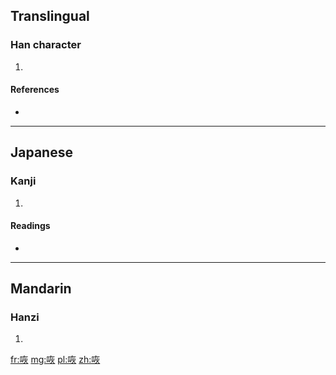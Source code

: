 ==Translingual==

===Han character===
{{Han char|rn=30|rad=口|as=06|sn=9|four=|canj=口大火 (RKF)}}

# {{defn|Han|sort=口06}}

====References====
* {{Han ref|kx=0187.120|dkj=03556|dj=0406.130|hdz=10613.140|uh=54B4|ud=21684}}

----

==Japanese==

===Kanji===
{{ja-kanji|grade=|rs=口06}}

# {{defn|lang=ja|sort=口06}}

====Readings====
* {{ja-readings|on=[[かい]] (kai), [[け]] (ke)|kun=[[こえ]] (koe)}}

----

==Mandarin==

===Hanzi===
{{cmn-hanzi|pin=[[huá]] ([[hua2]]), [[huī]] ([[hui1]]), [[shì]] ([[shi4]])|wg=hua<sup>2</sup>, hui<sup>1</sup>, shih<sup>4</sup>}}

# {{defn|lang=cmn|sort=口06}}

[[fr:咴]]
[[mg:咴]]
[[pl:咴]]
[[zh:咴]]